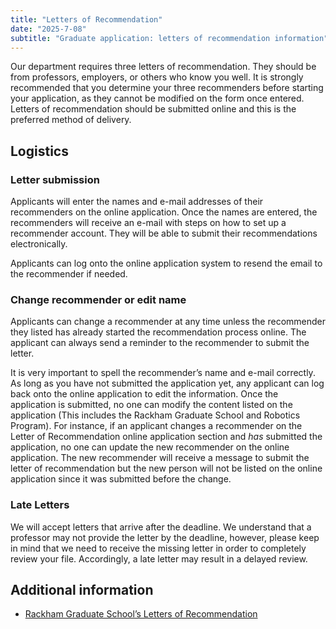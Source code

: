 ```yaml
---
title: "Letters of Recommendation"
date: "2025-7-08"
subtitle: "Graduate application: letters of recommendation information"
---
```


Our department requires three letters of recommendation. They should be from professors, employers, or others who know you well. It is strongly recommended that you determine your three recommenders before starting your application, as they cannot be modified on the form once entered. Letters of recommendation should be submitted online and this is the preferred method of delivery.

## Logistics

### Letter submission

Applicants will enter the names and e-mail addresses of their recommenders on the online application. Once the names are entered, the recommenders will receive an e-mail with steps on how to set up a recommender account. They will be able to submit their recommendations electronically.

Applicants can log onto the online application system to resend the email to the recommender if needed.

### Change recommender or edit name

Applicants can change a recommender at any time unless the recommender they listed has already started the recommendation process online. The applicant can always send a reminder to the recommender to submit the letter.

It is very important to spell the recommender’s name and e-mail correctly. As long as you have not submitted the application yet, any applicant can log back onto the online application to edit the information. Once the application is submitted, no one can modify the content listed on the application (This includes the Rackham Graduate School and Robotics Program). For instance, if an applicant changes a recommender on the Letter of Recommendation online application section and *has* submitted the application, no one can update the new recommender on the online application. The new recommender will receive a message to submit the letter of recommendation but the new person will not be listed on the online application since it was submitted before the change.

### Late Letters 

We will accept letters that arrive after the deadline. We understand that a professor may not provide the letter by the deadline, however, please keep in mind that we need to receive the missing letter in order to completely review your file. Accordingly, a late letter may result in a delayed review.

## Additional information

* [Rackham Graduate School’s Letters of Recommendation](https://rackham.umich.edu/admissions/preparing-your-application/letters-of-recommendation/)